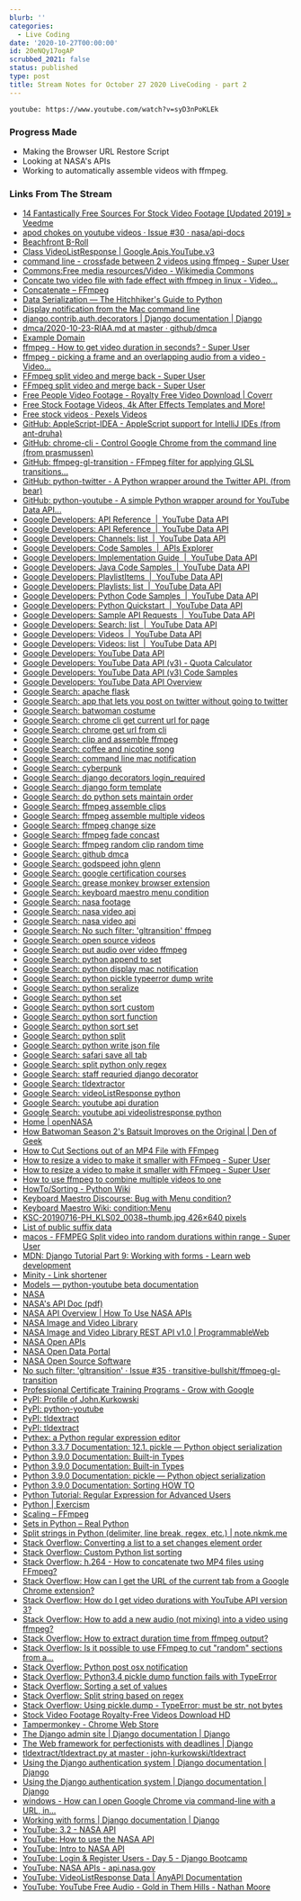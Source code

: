 ```yaml
---
blurb: ''
categories:
  - Live Coding
date: '2020-10-27T00:00:00'
id: 20eNQy17ogAP
scrubbed_2021: false
status: published
type: post
title: Stream Notes for October 27 2020 LiveCoding - part 2
---
```


`youtube: https://www.youtube.com/watch?v=syD3nPoKLEk`


### Progress Made


- Making the Browser URL Restore Script
- Looking at NASA's APIs
- Working to automatically assemble videos with ffmpeg. 


### Links From The Stream



- [14 Fantastically Free Sources For Stock Video Footage [Updated 2019] » Veedme](https://www.veed.me/14-fantastically-free-sources-for-stock-video-footage-updated/)
- [apod chokes on youtube videos · Issue #30 · nasa/api-docs](https://github.com/nasa/api-docs/issues/30)
- [Beachfront B-Roll](http://www.beachfrontbroll.com/)
- [Class VideoListResponse | Google.Apis.YouTube.v3](https://googleapis.dev/dotnet/Google.Apis.YouTube.v3/1.41.1.1699/api/Google.Apis.YouTube.v3.Data.VideoListResponse.html)
- [command line - crossfade between 2 videos using ffmpeg - Super User](https://superuser.com/questions/778762/crossfade-between-2-videos-using-ffmpeg)
- [Commons:Free media resources/Video - Wikimedia Commons](https://commons.wikimedia.org/wiki/Commons:Free_media_resources/Video)
- [Concate two video file with fade effect with ffmpeg in linux - Video...](https://video.stackexchange.com/questions/17502/concate-two-video-file-with-fade-effect-with-ffmpeg-in-linux)
- [Concatenate – FFmpeg](https://trac.ffmpeg.org/wiki/Concatenate)
- [Data Serialization — The Hitchhiker's Guide to Python](https://docs.python-guide.org/scenarios/serialization/)
- [Display notification from the Mac command line](https://code-maven.com/display-notification-from-the-mac-command-line)
- [django.contrib.auth.decorators | Django documentation | Django](https://docs.djangoproject.com/en/2.0/_modules/django/contrib/auth/decorators/)
- [dmca/2020-10-23-RIAA.md at master · github/dmca](https://github.com/github/dmca/blob/master/2020/10/2020-10-23-RIAA.md)
- [Example Domain](https://www.example.com/)
- [ffmpeg - How to get video duration in seconds? - Super User](https://superuser.com/questions/650291/how-to-get-video-duration-in-seconds)
- [ffmpeg - picking a frame and an overlapping audio from a video - Video...](https://video.stackexchange.com/questions/24201/picking-a-frame-and-an-overlapping-audio-from-a-video)
- [FFmpeg split video and merge back - Super User](https://superuser.com/questions/1229945/ffmpeg-split-video-and-merge-back)
- [FFmpeg split video and merge back - Super User](https://superuser.com/questions/1229945/ffmpeg-split-video-and-merge-back/1230097#1230097)
- [Free People Video Footage - Royalty Free Video Download | Coverr](https://coverr.co/stock-video-footage/people)
- [Free Stock Footage Videos, 4k After Effects Templates and More!](https://www.videezy.com/)
- [Free stock videos · Pexels Videos](https://www.pexels.com/videos/)
- [GitHub: AppleScript-IDEA - AppleScript support for IntelliJ IDEs (from ant-druha)](https://github.com/ant-druha/AppleScript-IDEA)
- [GitHub: chrome-cli - Control Google Chrome from the command line (from prasmussen)](https://github.com/prasmussen/chrome-cli)
- [GitHub: ffmpeg-gl-transition - FFmpeg filter for applying GLSL transitions...](https://github.com/transitive-bullshit/ffmpeg-gl-transition)
- [GitHub: python-twitter - A Python wrapper around the Twitter API. (from bear)](https://github.com/bear/python-twitter)
- [GitHub: python-youtube - A simple Python wrapper around for YouTube Data API...](https://github.com/sns-sdks/python-youtube)
- [Google Developers: API Reference  |  YouTube Data API](https://developers.google.com/youtube/v3/docs/?apix=true)
- [Google Developers: API Reference  |  YouTube Data API](https://developers.google.com/youtube/v3/docs#Playlists)
- [Google Developers: Channels: list  |  YouTube Data API](https://developers.google.com/youtube/v3/docs/channels/list?apix=true&apix_params=%7B%22part%22%3A%22contentDetails%22%2C%22mine%22%3A%22true%22%7D)
- [Google Developers: Code Samples  |  APIs Explorer](https://developers.google.com/explorer-help/guides/code_samples#python)
- [Google Developers: Implementation Guide  |  YouTube Data API](https://developers.google.com/youtube/v3/guides/implementation)
- [Google Developers: Java Code Samples  |  YouTube Data API](https://developers.google.com/youtube/v3/code_samples/java)
- [Google Developers: PlaylistItems  |  YouTube Data API](https://developers.google.com/youtube/v3/docs/playlistItems)
- [Google Developers: Playlists: list  |  YouTube Data API](https://developers.google.com/youtube/v3/docs/playlists/list)
- [Google Developers: Python Code Samples  |  YouTube Data API](https://developers.google.com/youtube/v3/code_samples/python)
- [Google Developers: Python Quickstart  |  YouTube Data API](https://developers.google.com/youtube/v3/quickstart/python)
- [Google Developers: Sample API Requests  |  YouTube Data API](https://developers.google.com/youtube/v3/sample_requests)
- [Google Developers: Search: list  |  YouTube Data API](https://developers.google.com/youtube/v3/docs/search/list)
- [Google Developers: Videos  |  YouTube Data API](https://developers.google.com/youtube/v3/docs/videos)
- [Google Developers: Videos: list  |  YouTube Data API](https://developers.google.com/youtube/v3/docs/videos/list)
- [Google Developers: YouTube Data API](https://developers.google.com/youtube/v3)
- [Google Developers: YouTube Data API (v3) - Quota Calculator](https://developers.google.com/youtube/v3/determine_quota_cost)
- [Google Developers: YouTube Data API (v3) Code Samples](https://developers.google.com/youtube/v3/code_samples)
- [Google Developers: YouTube Data API Overview](https://developers.google.com/youtube/v3/getting-started)
- [Google Search: apache flask](https://www.google.com/search?client=safari&rls=en&q=apache+flask&ie=UTF-8&oe=UTF-8)
- [Google Search: app that lets you post on twitter without going to twitter](https://www.google.com/search?client=safari&rls=en&q=app+that+lets+you+post+on+twitter+without+going+to+twitter&ie=UTF-8&oe=UTF-8)
- [Google Search: batwoman costume](https://www.google.com/search?client=safari&rls=en&q=batwoman+costume&ie=UTF-8&oe=UTF-8)
- [Google Search: chrome cli get current url for page](https://www.google.com/search?client=safari&rls=en&q=chrome+cli+get+current+url+for+page&ie=UTF-8&oe=UTF-8)
- [Google Search: chrome get url from cli](https://www.google.com/search?client=safari&rls=en&q=chrome+get+url+from+cli&ie=UTF-8&oe=UTF-8)
- [Google Search: clip and assemble ffmpeg](https://www.google.com/search?client=safari&rls=en&q=clip+and+assemble+ffmpeg&ie=UTF-8&oe=UTF-8)
- [Google Search: coffee and nicotine song](https://www.google.com/search?client=safari&rls=en&q=coffee+and+nicotine+song&ie=UTF-8&oe=UTF-8)
- [Google Search: command line mac notification](https://www.google.com/search?client=safari&rls=en&q=command+line+mac+notification&ie=UTF-8&oe=UTF-8)
- [Google Search: cyberpunk](https://www.google.com/search?q=cyberpunk&newwindow=1&client=safari&rls=en&source=lnms&tbm=vid&sa=X&ved=2ahUKEwi5xIf4l9bsAhUDrFkKHTCDD68Q_AUoAnoECDEQBA&biw=781&bih=489)
- [Google Search: django decorators login_required](https://www.google.com/search?newwindow=1&client=safari&rls=en&ei=RbKYX6bnJYS55gLry5bIBw&q=django+decorators+login_required&oq=django+decorators+login&gs_lcp=CgZwc3ktYWIQAxgAMgUIABDJAzICCAAyBggAEBYQHjIGCAAQFhAeOgcIABBHELADOggIABAWEAoQHlCkkQRY55QEYNucBGgBcAB4AIABT4gB9QKSAQE1mAEAoAEBqgEHZ3dzLXdpesgBCMABAQ&sclient=psy-ab)
- [Google Search: django form template](https://www.google.com/search?client=safari&rls=en&q=django+form+template&ie=UTF-8&oe=UTF-8)
- [Google Search: do python sets maintain order](https://www.google.com/search?client=safari&rls=en&q=do+python+sets+maintain+order&ie=UTF-8&oe=UTF-8)
- [Google Search: ffmpeg assemble clips](https://www.google.com/search?client=safari&rls=en&q=ffmpeg+assemble+clips&ie=UTF-8&oe=UTF-8)
- [Google Search: ffmpeg assemble multiple videos](https://www.google.com/search?newwindow=1&client=safari&rls=en&ei=PseYX9LZN-2n5wLN77LwAg&q=ffmpeg+assemble+multiple+videos&oq=ffmpeg+assemble+multipel&gs_lcp=CgZwc3ktYWIQAxgEMgcIIRAKEKABMgcIIRAKEKABMgcIIRAKEKABMgcIIRAKEKABMgcIIRAKEKABOgcIABBHELADOggIABDJAxCRAjoFCAAQkQI6BQgAELEDOgIIADoFCAAQyQM6BggAEBYQHjoFCCEQoAE6BQghEKsCUPRvWIyKAWCpnwFoAXAAeAGAAeUBiAH2DZIBBjEzLjIuMpgBAKABAaoBB2d3cy13aXrIAQjAAQE&sclient=psy-ab)
- [Google Search: ffmpeg change size](https://www.google.com/search?client=safari&rls=en&q=ffmpeg+change+size&ie=UTF-8&oe=UTF-8)
- [Google Search: ffmpeg fade concast](https://www.google.com/search?client=safari&rls=en&q=ffmpeg+fade+concast&ie=UTF-8&oe=UTF-8)
- [Google Search: ffmpeg random clip random time](https://www.google.com/search?client=safari&rls=en&q=ffmpeg+random+clip+random+time&ie=UTF-8&oe=UTF-8)
- [Google Search: github dmca](https://www.google.com/search?client=safari&rls=en&q=github+dmca&ie=UTF-8&oe=UTF-8)
- [Google Search: godspeed john glenn](https://www.google.com/search?client=safari&rls=en&q=godspeed+john+glenn&ie=UTF-8&oe=UTF-8)
- [Google Search: google certification courses](https://www.google.com/search?client=safari&rls=en&q=google+certification+courses&ie=UTF-8&oe=UTF-8)
- [Google Search: grease monkey browser extension](https://www.google.com/search?newwindow=1&client=safari&rls=en&ei=T3OYX4qIMcXl5gLOo6zIDw&q=grease+monkey+browser+extension&oq=grease+monkey+browser+&gs_lcp=CgZwc3ktYWIQAxgAMgUIABDJAzoHCAAQRxCwAzoECAAQQzoFCAAQkgM6AggAOgUIABCxAzoFCAAQkQI6CAguEMcBEK8BOgsILhDHARCvARCRAjoOCC4QxwEQrwEQyQMQkwJQ4DFY-jpgzkZoAXAAeACAAYsBiAHQB5IBAzMuNpgBAKABAaoBB2d3cy13aXrIAQjAAQE&sclient=psy-ab)
- [Google Search: keyboard maestro menu condition](https://www.google.com/search?client=safari&rls=en&q=keyboard+maestro+menu+condition&ie=UTF-8&oe=UTF-8)
- [Google Search: nasa footage](https://www.google.com/search?client=safari&rls=en&q=nasa+footage&ie=UTF-8&oe=UTF-8)
- [Google Search: nasa video api](https://www.google.com/search?q=nasa+video+api&newwindow=1&client=safari&rls=en&ei=4I2XX82CHaTz5gK2nZ_IDg&start=10&sa=N&ved=2ahUKEwjN8vnE5NPsAhWkuVkKHbbOB-kQ8NMDegQIDBBI&biw=960&bih=489)
- [Google Search: nasa video api](https://www.google.com/search?client=safari&rls=en&q=nasa+video+api&ie=UTF-8&oe=UTF-8)
- [Google Search: No such filter: 'gltransition' ffmpeg](https://www.google.com/search?client=safari&rls=en&q=No+such+filter:+%27gltransition%27+ffmpeg&ie=UTF-8&oe=UTF-8)
- [Google Search: open source videos](https://www.google.com/search?newwindow=1&client=safari&rls=en&ei=UYaXX7irCoKe5gLl1Ye4BQ&q=open+source+videos&oq=open+source+videos&gs_lcp=CgZwc3ktYWIQAzIHCAAQyQMQQzIECAAQQzIECAAQQzIECAAQQzIECAAQQzIECAAQQzIECAAQQzIECAAQQzIECAAQQzIECAAQQzoHCAAQRxCwA1D31glY99YJYOvgCWgBcAB4AIABrQGIAa0BkgEDMC4xmAEAoAEBqgEHZ3dzLXdpesgBCMABAQ&sclient=psy-ab&ved=0ahUKEwj4l5Cq3dPsAhUCj1kKHeXqAVcQ4dUDCAw&uact=5)
- [Google Search: put audio over video ffmpeg](https://www.google.com/search?client=safari&rls=en&q=put+audio+over+video+ffmpeg&ie=UTF-8&oe=UTF-8)
- [Google Search: python append to set](https://www.google.com/search?client=safari&rls=en&q=python+append+to+set&ie=UTF-8&oe=UTF-8)
- [Google Search: python display mac notification](https://www.google.com/search?client=safari&rls=en&q=python+display+mac+notification&ie=UTF-8&oe=UTF-8)
- [Google Search: python pickle typeerror dump write](https://www.google.com/search?newwindow=1&client=safari&rls=en&ei=BIKXX8SMD-jU5gLT8oKwBg&q=python+pickle+typeerror+dump+write&oq=python+pickle+typeerror+dump+write&gs_lcp=CgZwc3ktYWIQAzIJCAAQyQMQFhAeOgcIABBHELADOggIIRAWEB0QHlDMK1j-MGCdNGgBcAB4AIABkAGIAe8EkgEDNC4ymAEAoAEBqgEHZ3dzLXdpesgBCMABAQ&sclient=psy-ab&ved=0ahUKEwjEnpWd2dPsAhVoqlkKHVO5AGYQ4dUDCAw&uact=5)
- [Google Search: python seralize](https://www.google.com/search?client=safari&rls=en&q=python+seralize&ie=UTF-8&oe=UTF-8)
- [Google Search: python set](https://www.google.com/search?client=safari&rls=en&q=python+set&ie=UTF-8&oe=UTF-8)
- [Google Search: python sort custom](https://www.google.com/search?client=safari&rls=en&q=python+sort+custom&ie=UTF-8&oe=UTF-8)
- [Google Search: python sort function](https://www.google.com/search?client=safari&rls=en&q=python+sort+function&ie=UTF-8&oe=UTF-8)
- [Google Search: python sort set](https://www.google.com/search?client=safari&rls=en&q=python+sort+set&ie=UTF-8&oe=UTF-8)
- [Google Search: python split](https://www.google.com/search?client=safari&rls=en&q=python+split&ie=UTF-8&oe=UTF-8)
- [Google Search: python write json file](https://www.google.com/search?client=safari&rls=en&q=python+write+json+file&ie=UTF-8&oe=UTF-8)
- [Google Search: safari save all tab](https://www.google.com/search?client=safari&rls=en&q=safari+save+all+tab&ie=UTF-8&oe=UTF-8)
- [Google Search: split python only regex](https://www.google.com/search?client=safari&rls=en&q=split+python+only+regex&ie=UTF-8&oe=UTF-8)
- [Google Search: staff requried django decorator](https://www.google.com/search?client=safari&rls=en&q=staff+requried+django+decorator&ie=UTF-8&oe=UTF-8)
- [Google Search: tldextractor](https://www.google.com/search?client=safari&rls=en&q=tldextractor&ie=UTF-8&oe=UTF-8)
- [Google Search: videoListResponse python](https://www.google.com/search?client=safari&rls=en&q=videoListResponse+python&ie=UTF-8&oe=UTF-8)
- [Google Search: youtube api duration](https://www.google.com/search?client=safari&rls=en&q=youtube+api+duration&ie=UTF-8&oe=UTF-8)
- [Google Search: youtube api videolistresponse python](https://www.google.com/search?newwindow=1&client=safari&rls=en&ei=2nKXX-fxF8Py5gLlpIToBQ&q=youtube+api+videolistresponse+python+&oq=youtube+api+videolistresponse+python+&gs_lcp=CgZwc3ktYWIQAzIHCCEQChCgATIHCCEQChCgATIHCCEQChCgATIHCCEQChCgATIHCCEQChCgAToHCAAQRxCwAzoFCCEQqwI6BQghEKABUKfSAViK3AFgkd0BaAFwAHgAgAGGAYgB9gaSAQMyLjaYAQCgAQGqAQdnd3Mtd2l6yAEIwAEB&sclient=psy-ab&ved=0ahUKEwjnxpPiytPsAhVDuVkKHWUSAV0Q4dUDCAw&uact=5)
- [Home | openNASA](https://open.nasa.gov/)
- [How Batwoman Season 2's Batsuit Improves on the Original | Den of Geek](https://www.denofgeek.com/tv/how-batwoman-season-2-batsuit-improves-on-the-original/)
- [How to Cut Sections out of an MP4 File with FFmpeg](https://markheath.net/post/cut-and-concatenate-with-ffmpeg)
- [How to resize a video to make it smaller with FFmpeg - Super User](https://superuser.com/questions/624563/how-to-resize-a-video-to-make-it-smaller-with-ffmpeg)
- [How to resize a video to make it smaller with FFmpeg - Super User](https://superuser.com/questions/624563/how-to-resize-a-video-to-make-it-smaller-with-ffmpeg/624564#624564)
- [How to use ffmpeg to combine multiple videos to one](https://ma.ttias.be/use-ffmpeg-combine-multiple-videos/)
- [HowTo/Sorting - Python Wiki](https://wiki.python.org/moin/HowTo/Sorting/)
- [Keyboard Maestro Discourse: Bug with Menu condition?](https://forum.keyboardmaestro.com/t/bug-with-menu-condition/12967/2)
- [Keyboard Maestro Wiki: condition:Menu](https://wiki.keyboardmaestro.com/condition/Menu)
- [KSC-20190716-PH_KLS02_0038~thumb.jpg 426×640 pixels](https://images-assets.nasa.gov/image/KSC-20190716-PH_KLS02_0038/KSC-20190716-PH_KLS02_0038~thumb.jpg)
- [List of public suffix data](https://publicsuffix.org/list/public_suffix_list.dat)
- [macos - FFMPEG Split video into random durations within range - Super User](https://superuser.com/questions/941700/ffmpeg-split-video-into-random-durations-within-range)
- [MDN: Django Tutorial Part 9: Working with forms - Learn web development](https://developer.mozilla.org/en-US/docs/Learn/Server-side/Django/Forms)
- [Minity - Link shortener](https://minity.link/)
- [Models — python-youtube beta documentation](https://python-youtube.readthedocs.io/en/latest/models.html)
- [NASA](https://www.nasa.gov/)
- [NASA's API Doc (pdf)](https://images.nasa.gov/docs/images.nasa.gov_api_docs.pdf)
- [NASA API Overview | How To Use NASA APIs](https://wilsjame.github.io/how-to-nasa/)
- [NASA Image and Video Library](https://images.nasa.gov/)
- [NASA Image and Video Library REST API v1.0 | ProgrammableWeb](https://www.programmableweb.com/api/nasa-image-and-video-library-rest-api-v10)
- [NASA Open APIs](https://api.nasa.gov/)
- [NASA Open Data Portal](https://nasa.github.io/data-nasa-gov-frontpage/)
- [NASA Open Source Software](https://code.nasa.gov/)
- [No such filter: 'gltransition' · Issue #35 · transitive-bullshit/ffmpeg-gl-transition](https://github.com/transitive-bullshit/ffmpeg-gl-transition/issues/35)
- [Professional Certificate Training Programs - Grow with Google](https://grow.google/certificates/)
- [PyPI: Profile of John.Kurkowski](https://pypi.org/user/John.Kurkowski/)
- [PyPI: python-youtube](https://pypi.org/project/python-youtube/)
- [PyPI: tldextract](https://pypi.org/project/tldextract/#data)
- [PyPI: tldextract](https://pypi.org/project/tldextract/#files)
- [Pythex: a Python regular expression editor](https://pythex.org/)
- [Python 3.3.7 Documentation: 12.1. pickle — Python object serialization](https://docs.python.org/3.3/library/pickle.html)
- [Python 3.9.0 Documentation: Built-in Types](https://docs.python.org/3/library/stdtypes.html#set-types-set-frozenset)
- [Python 3.9.0 Documentation: Built-in Types](https://docs.python.org/3/library/stdtypes.html)
- [Python 3.9.0 Documentation: pickle — Python object serialization](https://docs.python.org/3/library/pickle.html)
- [Python 3.9.0 Documentation: Sorting HOW TO](https://docs.python.org/3/howto/sorting.html)
- [Python Tutorial: Regular Expression for Advanced Users](https://www.python-course.eu/re_advanced.php)
- [Python | Exercism](https://exercism.io/tracks/python)
- [Scaling – FFmpeg](https://trac.ffmpeg.org/wiki/Scaling)
- [Sets in Python – Real Python](https://realpython.com/python-sets/)
- [Split strings in Python (delimiter, line break, regex, etc.) | note.nkmk.me](https://note.nkmk.me/en/python-split-rsplit-splitlines-re/)
- [Stack Overflow: Converting a list to a set changes element order](https://stackoverflow.com/questions/9792664/converting-a-list-to-a-set-changes-element-order)
- [Stack Overflow: Custom Python list sorting](https://stackoverflow.com/questions/11850425/custom-python-list-sorting)
- [Stack Overflow: h.264 - How to concatenate two MP4 files using FFmpeg?](https://stackoverflow.com/questions/7333232/how-to-concatenate-two-mp4-files-using-ffmpeg)
- [Stack Overflow: How can I get the URL of the current tab from a Google Chrome extension?](https://stackoverflow.com/questions/1979583/how-can-i-get-the-url-of-the-current-tab-from-a-google-chrome-extension)
- [Stack Overflow: How do I get video durations with YouTube API version 3?](https://stackoverflow.com/questions/15596753/how-do-i-get-video-durations-with-youtube-api-version-3)
- [Stack Overflow: How to add a new audio (not mixing) into a video using ffmpeg?](https://stackoverflow.com/questions/11779490/how-to-add-a-new-audio-not-mixing-into-a-video-using-ffmpeg)
- [Stack Overflow: How to extract duration time from ffmpeg output?](https://stackoverflow.com/questions/6239350/how-to-extract-duration-time-from-ffmpeg-output)
- [Stack Overflow: Is it possible to use FFmpeg to cut "random" sections from a...](https://stackoverflow.com/questions/53273841/is-it-possible-to-use-ffmpeg-to-cut-random-sections-from-a-folder-of-videos-an)
- [Stack Overflow: Python post osx notification](https://stackoverflow.com/questions/17651017/python-post-osx-notification)
- [Stack Overflow: Python3.4 pickle dump function fails with TypeError](https://stackoverflow.com/questions/37221715/python3-4-pickle-dump-function-fails-with-typeerror)
- [Stack Overflow: Sorting a set of values](https://stackoverflow.com/questions/17457793/sorting-a-set-of-values)
- [Stack Overflow: Split string based on regex](https://stackoverflow.com/questions/13209288/split-string-based-on-regex)
- [Stack Overflow: Using pickle.dump - TypeError: must be str, not bytes](https://stackoverflow.com/questions/13906623/using-pickle-dump-typeerror-must-be-str-not-bytes)
- [Stock Video Footage Royalty-Free Videos Download HD](https://mazwai.com/stock-video-footage)
- [Tampermonkey - Chrome Web Store](https://chrome.google.com/webstore/detail/tampermonkey/dhdgffkkebhmkfjojejmpbldmpobfkfo?hl=en)
- [The Django admin site | Django documentation | Django](https://docs.djangoproject.com/en/3.1/ref/contrib/admin/#django.contrib.admin.views.decorators.staff_member_required)
- [The Web framework for perfectionists with deadlines | Django](https://www.djangoproject.com/)
- [tldextract/tldextract.py at master · john-kurkowski/tldextract](https://github.com/john-kurkowski/tldextract/blob/master/tldextract/tldextract.py)
- [Using the Django authentication system | Django documentation | Django](https://docs.djangoproject.com/en/3.1/topics/auth/default/#the-login-required-decorator)
- [Using the Django authentication system | Django documentation | Django](https://docs.djangoproject.com/en/3.1/topics/auth/default/)
- [windows - How can I open Google Chrome via command-line with a URL, in...](https://superuser.com/questions/153245/how-can-i-open-google-chrome-via-command-line-with-a-url-in-incognito-mode)
- [Working with forms | Django documentation | Django](https://docs.djangoproject.com/en/3.1/topics/forms/)
- [YouTube: 3.2 - NASA API](https://www.youtube.com/watch?v=hk1ohonv4mk)
- [YouTube: How to use the NASA API](https://www.youtube.com/watch?v=FBTlPriUyWY)
- [YouTube: Intro to NASA API](https://www.youtube.com/watch?v=p9f2q_8orFA)
- [YouTube: Login & Register Users - Day 5 - Django Bootcamp](https://www.youtube.com/watch?v=x8yxM7rCvEc)
- [YouTube: NASA APIs - api.nasa.gov](https://www.youtube.com/watch?v=5V2lZpEeRlA)
- [YouTube: VideoListResponse Data | AnyAPI Documentation](https://www.any-api.com/googleapis_com/youtube/docs/Definitions/VideoListResponse)
- [YouTube: YouTube Free Audio - Gold in Them Hills - Nathan Moore](https://www.youtube.com/watch?v=dYidxJ_gKd8&list=PLkn-t62Aed1Agd4RdSMEG4Y_HFATQ1uaD)
